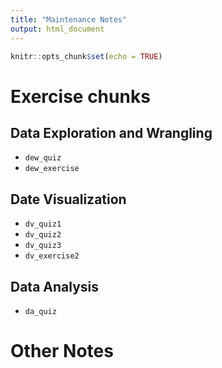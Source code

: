 ```yaml
---
title: "Maintenance Notes"
output: html_document
---
```


```r
knitr::opts_chunk$set(echo = TRUE)
```

# Exercise chunks
## Data Exploration and Wrangling

* `dew_quiz`
* `dew_exercise`

## Date Visualization

* `dv_quiz1`
* `dv_quiz2`
* `dv_quiz3`
* `dv_exercise2`

## Data Analysis

* `da_quiz`

# Other Notes
